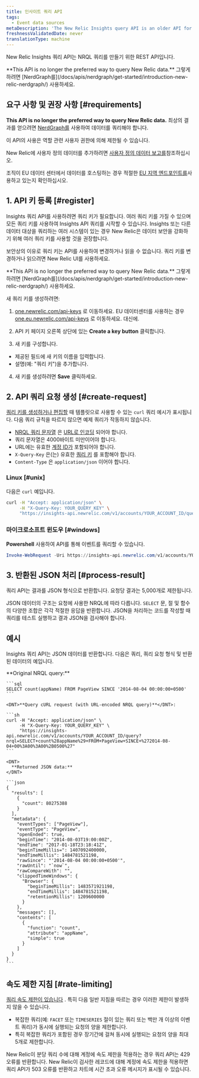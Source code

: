 ```yaml
---
title: 인사이트 쿼리 API
tags:
  - Event data sources
metaDescription: 'The New Relic Insights query API is an older API for querying data: now we recommend NerdGraph for querying'
freshnessValidatedDate: never
translationType: machine
---
```


New Relic Insights 쿼리 API는 NRQL 쿼리를 만들기 위한 REST API입니다.

<Callout variant="tip">
  <DNT>**This API is no longer the preferred way to query New Relic data.**</DNT> 그렇게 하려면 [NerdGraph를](/docs/apis/nerdgraph/get-started/introduction-new-relic-nerdgraph/) 사용하세요.
</Callout>

## 요구 사항 및 권장 사항 [#requirements]

<DNT>**This API is no longer the preferred way to query New Relic data.**</DNT> 최상의 결과를 얻으려면 [NerdGraph를](/docs/apis/nerdgraph/get-started/introduction-new-relic-nerdgraph) 사용하여 데이터를 쿼리해야 합니다.

이 API의 사용은 역할 관련 사용자 권한에 의해 제한될 수 있습니다.

New Relic에 사용자 정의 데이터를 추가하려면 [사용자 정의 데이터 보고를](/docs/data-apis/custom-data/get-custom-data-from-any-source)참조하십시오.

조직이 EU 데이터 센터에서 데이터를 호스팅하는 경우 적절한 [EU 지역 엔드포인트를](/docs/using-new-relic/welcome-new-relic/getting-started/introduction-eu-region-data-center#endpoints)사용하고 있는지 확인하십시오.

## 1. API 키 등록 [#register]

Insights 쿼리 API를 사용하려면 쿼리 키가 필요합니다. 여러 쿼리 키를 가질 수 있으며 모든 쿼리 키를 사용하여 Insights API 쿼리를 시작할 수 있습니다. Insights 또는 다른 데이터 대상을 쿼리하는 여러 시스템이 있는 경우 New Relic은 데이터 보안을 강화하기 위해 여러 쿼리 키를 사용할 것을 권장합니다.

보안상의 이유로 쿼리 키는 API를 사용하여 변경하거나 읽을 수 없습니다. 쿼리 키를 변경하거나 읽으려면 New Relic UI를 사용하세요.

<Callout variant="tip">
  <DNT>**This API is no longer the preferred way to query New Relic data.**</DNT> 그렇게 하려면 [NerdGraph를](/docs/apis/nerdgraph/get-started/introduction-new-relic-nerdgraph/) 사용하세요.
</Callout>

새 쿼리 키를 생성하려면:

1. [one.newrelic.com/api-keys](https://one.newrelic.com/api-keys) 로 이동하세요. EU 데이터센터를 사용하는 경우 [one.eu.newrelic.com/api-keys](https://one.eu.newrelic.com/api-keys) 로 이동하세요. 대신에.

2. API 키 페이지 오른쪽 상단에 있는 <DNT>**Create a key button**</DNT> 클릭합니다.

3. 새 키를 구성합니다.

* 제공된 필드에 새 키의 이름을 입력합니다.
* 설명(예: &quot;쿼리 키&quot;)을 추가합니다.

4. 새 키를 생성하려면 <DNT>**Save**</DNT> 클릭하세요.

## 2. API 쿼리 요청 생성 [#create-request]

[쿼리 키를 생성하거나 편집할](#register) 때 템플릿으로 사용할 수 있는 `curl` 쿼리 예시가 표시됩니다. 다음 쿼리 규칙을 따르지 않으면 예제 쿼리가 작동하지 않습니다.

* [NRQL 쿼리 문자열](/docs/insights/nrql-new-relic-query-language/using-nrql/introduction-nrql) 은 [URL로 인코딩](http://www.w3schools.com/tags/ref_urlencode.asp) 되어야 합니다.
* 쿼리 문자열은 4000바이트 미만이어야 합니다.
* URL에는 유효한 [계정 ID가](/docs/accounts-partnerships/accounts/account-setup/account-id) 포함되어야 합니다.
* `X-Query-Key` 은(는) 유효한 [쿼리 키](#register) 를 포함해야 합니다.
* `Content-Type` 은 `application/json` 이어야 합니다.

### Linux [#unix]

다음은 `curl` 예입니다.

```sh
curl -H "Accept: application/json" \
     -H "X-Query-Key: YOUR_QUERY_KEY" \
     "https://insights-api.newrelic.com/v1/accounts/YOUR_ACCOUNT_ID/query?nrql=YOUR_URL_ENCODED_QUERY"
```

### 마이크로소프트 윈도우 [#windows]

<DNT>**Powershell**</DNT> 사용하여 API를 통해 이벤트를 쿼리할 수 있습니다.

```powershell
Invoke-WebRequest -Uri https://insights-api.newrelic.com/v1/accounts/YOUR_ACCOUNT_ID/query?nrql=YOUR_URL_ENCODED_QUERY -Headers @{"X-Query-Key"="YOUR_QUERY_KEY"} -ContentType "application/json" -Method GET
```

## 3. 반환된 JSON 처리 [#process-result]

쿼리 API는 결과를 JSON 형식으로 반환합니다. 요청당 결과는 5,000개로 제한됩니다.

JSON 데이터의 구조는 요청에 사용한 NRQL에 따라 다릅니다. `SELECT` 문, 절 및 함수의 다양한 조합은 각각 적절한 응답을 반환합니다. JSON을 처리하는 코드를 작성할 때 쿼리를 테스트 실행하고 결과 JSON을 검사해야 합니다.

## 예시

Insights 쿼리 API는 JSON 데이터를 반환합니다. 다음은 쿼리, 쿼리 요청 형식 및 반환된 데이터의 예입니다.

<CollapserGroup>
  <Collapser title="쿼리, 쿼리 API 요청, 반환된 데이터">
    <DNT>
      **Original NRQL query:**
    </DNT>

    ```sql
    SELECT count(appName) FROM PageView SINCE '2014-08-04 00:00:00+0500'
    ```

    <DNT>**Query cURL request (with URL-encoded NRQL query)**</DNT>:

    ```sh
    curl -H "Accept: application/json" \
         -H "X-Query-Key: YOUR_QUERY_KEY" \
         "https://insights-api.newrelic.com/v1/accounts/YOUR_ACCOUNT_ID/query?nrql=SELECT+count%28appName%29+FROM+PageView+SINCE+%272014-08-04+00%3A00%3A00%2B0500%27"
    ```

    <DNT>
      **Returned JSON data:**
    </DNT>

    ```json
    {
      "results": [
        {
          "count": 80275388
        }
      ],
      "metadata": {
        "eventTypes": ["PageView"],
        "eventType": "PageView",
        "openEnded": true,
        "beginTime": "2014-08-03T19:00:00Z",
        "endTime": "2017-01-18T23:18:41Z",
        "beginTimeMillis=": 1407092400000,
        "endTimeMillis": 1484781521198,
        "rawSince": "'2014-08-04 00:00:00+0500'",
        "rawUntil": "`now`",
        "rawCompareWith": "",
        "clippedTimeWindows": {
          "Browser": {
            "beginTimeMillis": 1483571921198,
            "endTimeMillis": 1484781521198,
            "retentionMillis": 1209600000
          }
        },
        "messages": [],
        "contents": [
          {
            "function": "count",
            "attribute": "appName",
            "simple": true
          }
        ]
      }
    }
    ```
  </Collapser>
</CollapserGroup>

## 속도 제한 지침 [#rate-limiting]

[쿼리 속도 제한이 있습니다](/docs/query-your-data/nrql-new-relic-query-language/get-started/rate-limits-nrql-queries/) . 특히 다음 일반 지침을 따르는 경우 이러한 제한이 발생하지 않을 수 있습니다.

* 복잡한 쿼리(예: `FACET` 또는 `TIMESERIES` 절이 있는 쿼리 또는 백만 개 이상의 이벤트 쿼리)가 동시에 실행되는 요청의 양을 제한합니다.
* 특히 복잡한 쿼리가 포함된 경우 장기간에 걸쳐 동시에 실행되는 요청의 양을 최대 5개로 제한합니다.

New Relic이 분당 쿼리 수에 대해 계정에 속도 제한을 적용하는 경우 쿼리 API는 429 오류를 반환합니다. New Relic이 검사한 레코드에 대해 계정에 속도 제한을 적용하면 쿼리 API가 503 오류를 반환하고 차트에 시간 초과 오류 메시지가 표시될 수 있습니다.